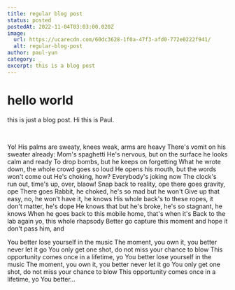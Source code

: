 ```yaml
---
title: regular blog post
status: posted
postedAt: 2022-11-04T03:03:00.020Z
image:
  url: https://ucarecdn.com/60dc3628-1f0a-47f3-afd0-772e0222f941/
  alt: regular-blog-post
author: paul-yun
category: _
excerpt: this is a blog post
---
```

# hello world

this is just a blog post.
Hi this is Paul.

<br />

Yo! His palms are sweaty, knees weak, arms are heavy
There's vomit on his sweater already: Mom's spaghetti
He's nervous, but on the surface he looks calm and ready
To drop bombs, but he keeps on forgetting
What he wrote down, the whole crowd goes so loud
He opens his mouth, but the words won't come out
He's choking, how? Everybody's joking now
The clock's run out, time's up, over, blaow!
Snap back to reality, ope there goes gravity, ope
There goes Rabbit, he choked, he's so mad but he won't
Give up that easy, no, he won't have it, he knows
His whole back's to these ropes, it don't matter, he's dope
He knows that but he's broke, he's so stagnant, he knows
When he goes back to this mobile home, that's when it's
Back to the lab again yo, this whole rhapsody
Better go capture this moment and hope it don't pass him, and

You better lose yourself in the music
The moment, you own it, you better never let it go
You only get one shot, do not miss your chance to blow
This opportunity comes once in a lifetime, yo
You better lose yourself in the music
The moment, you own it, you better never let it go
You only get one shot, do not miss your chance to blow
This opportunity comes once in a lifetime, yo
You better…
